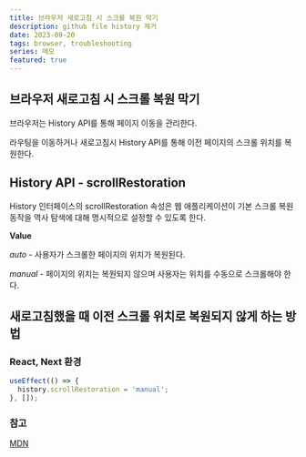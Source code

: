 ```yaml
---
title: 브라우저 새로고침 시 스크롤 복원 막기
description: github file history 제거
date: 2023-09-20
tags: browser, troubleshooting
series: 메모
featured: true
---
```


## 브라우저 새로고침 시 스크롤 복원 막기

브라우저는 History API를 통해 페이지 이동을 관리한다.

라우팅을 이동하거나 새로고침시 History API를 통해 이전 페이지의 스크롤 위치를 복원한다.

## History API - scrollRestoration
History 인터페이스의 scrollRestoration 속성은 웹 애플리케이션이 기본 스크롤 복원 동작을 역사 탐색에 대해 명시적으로 설정할 수 있도록 한다.

**Value**

*auto* - 사용자가 스크롤한 페이지의 위치가 복원된다.

*manual* - 페이지의 위치는 복원되지 않으며 사용자는 위치를 수동으로 스크롤해야 한다.

## 새로고침했을 때 이전 스크롤 위치로 복원되지 않게 하는 방법

### React, Next 환경

```jsx
useEffect(() => {
  history.scrollRestoration = 'manual';
}, []);
```

### 참고
[MDN](https://developer.mozilla.org/en-US/docs/Web/API/History/scrollRestoration)